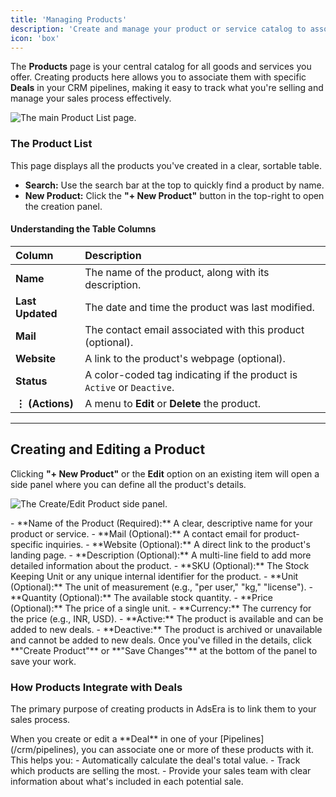 ```yaml
---
title: 'Managing Products'
description: 'Create and manage your product or service catalog to associate them with deals in your CRM sales pipelines.'
icon: 'box'
---
```


The **Products** page is your central catalog for all goods and services you offer. Creating products here allows you to associate them with specific **Deals** in your CRM pipelines, making it easy to track what you're selling and manage your sales process effectively.

![The main Product List page.](https://sgp1.digitaloceanspaces.com/whatsera/0b19f74d-d6ec-4740-9ff1-e8cbb886c7f5_product.png)

### The Product List

This page displays all the products you've created in a clear, sortable table.

- **Search:** Use the search bar at the top to quickly find a product by name.
- **New Product:** Click the **"+ New Product"** button in the top-right to open the creation panel.

#### Understanding the Table Columns

| Column | Description |
| :--- | :--- |
| **Name** | The name of the product, along with its description. |
| **Last Updated** | The date and time the product was last modified. |
| **Mail** | The contact email associated with this product (optional). |
| **Website** | A link to the product's webpage (optional). |
| **Status** | A color-coded tag indicating if the product is `Active` or `Deactive`. |
| **⋮ (Actions)**| A menu to **Edit** or **Delete** the product. |

---

## Creating and Editing a Product

Clicking **"+ New Product"** or the **Edit** option on an existing item will open a side panel where you can define all the product's details.

![The Create/Edit Product side panel.](/path/to/your/create-product-panel.png)

<AccordionGroup>
  <Accordion title="Core Product Details">
    - **Name of the Product (Required):** A clear, descriptive name for your product or service.
    - **Mail (Optional):** A contact email for product-specific inquiries.
    - **Website (Optional):** A direct link to the product's landing page.
    - **Description (Optional):** A multi-line field to add more detailed information about the product.
  </Accordion>
  <Accordion title="Inventory & Pricing">
    - **SKU (Optional):** The Stock Keeping Unit or any unique internal identifier for the product.
    - **Unit (Optional):** The unit of measurement (e.g., "per user," "kg," "license").
    - **Quantity (Optional):** The available stock quantity.
    - **Price (Optional):** The price of a single unit.
    - **Currency:** The currency for the price (e.g., INR, USD).
  </Accordion>
  <Accordion title="Status">
    - **Active:** The product is available and can be added to new deals.
    - **Deactive:** The product is archived or unavailable and cannot be added to new deals.
  </Accordion>
</AccordionGroup>

<Info>
  Once you've filled in the details, click **"Create Product"** or **"Save Changes"** at the bottom of the panel to save your work.
</Info>

### How Products Integrate with Deals

The primary purpose of creating products in AdsEra is to link them to your sales process.

<Card title="Connecting Products to Deals" icon="handshake">
  When you create or edit a **Deal** in one of your [Pipelines](/crm/pipelines), you can associate one or more of these products with it. This helps you:
  - Automatically calculate the deal's total value.
  - Track which products are selling the most.
  - Provide your sales team with clear information about what's included in each potential sale.
</Card>